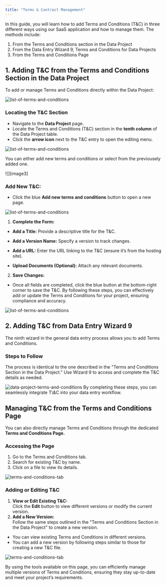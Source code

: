 ```yaml
---
title: "Terms & Contract Management" 
---
```


In this guide, you will learn how to add Terms and Conditions (T\&C) in three different ways using our SaaS application and how to manage them. The methods include:

1. From the Terms and Conditions section in the Data Project
2. From the Data Entry Wizard 9, Terms and Conditions for Data Projects
3. From the Terms and Conditions Page

## 1\. Adding T\&C from the Terms and Conditions Section in the Data Project

To add or manage Terms and Conditions directly within the Data Project:
<Frame>
  <img src="/images/list-terms.png" alt="list-of-terms-and-conditions" style={{ borderRadius: '0.5rem' }} />
</Frame>

### **Locating the T\&C Section**

* Navigate to the **Data Project** page.  
* Locate the Terms and Conditions (T\&C) section in the **tenth column** of the Data Project table.  
* Click the **arrow icon** next to the T\&C entry to open the editing menu.

<Frame>
  <img src="/images/list-terms1.png" alt="list-of-terms-and-conditions" style={{ borderRadius: '0.5rem' }} />
</Frame>

You can either add new terms and conditions or select from the previousely added one.

![][image3]

### **Add New T\&C:**

* Click the blue **Add new terms and conditions** button to open a new page.

<Frame>
  <img src="/images/list-terms2.png" alt="list-of-terms-and-conditions" style={{ borderRadius: '0.5rem' }} />
</Frame> 


1. **Complete the Form:**  
* **Add a Title:** Provide a descriptive title for the T\&C.  
* **Add a Version Name:** Specify a version to track changes.  
* **Add a URL:** Enter the URL linking to the T\&C (ensure it’s from the hosting site).  

* **Upload Documents (Optional):** Attach any relevant documents.  

2. **Save Changes:**  
* Once all fields are completed, click the blue button at the bottom-right corner to save the T\&C.
By following these steps, you can effectively add or update the Terms and Conditions for your project, ensuring compliance and accuracy.

<Frame>
  <img src="/images/list-terms3.png" alt="list-of-terms-and-conditions" style={{ borderRadius: '0.5rem' }} />
</Frame> 

## **2\. Adding T\&C from Data Entry Wizard 9**
The ninth wizard in the general data entry process allows you to add Terms and Conditions.

### **Steps to Follow**
The process is identical to the one described in the "Terms and Conditions Section in the Data Project." Use Wizard 9 to access and complete the T\&C details as needed.
<Frame>
  <img src="/images/dterms.png" alt="data-project-terms-and-conditions" style={{ borderRadius: '0.5rem' }} />
</Frame> 
By completing these steps, you can seamlessly integrate T\&C into your data entry workflow.

## Managing T\&C from the Terms and Conditions Page
You can also directly manage Terms and Conditions through the dedicated **Terms and Conditions Page.**

### **Accessing the Page**

1. Go to the Terms and Conditions tab.  
2. Search for existing T\&C by name.  
3. Click on a file to view its details.

<Frame>
  <img src="/images/terms-tab.png" alt="terms-and-conditions-tab" style={{ borderRadius: '0.5rem' }} />
</Frame> 

### **Adding or Editing T\&C**

1. **View or Edit Existing T\&C:**  
Click the **Edit** button to view different versions or modify the current version.  
2. **Add a New Version:**  
Follow the same steps outlined in the "Terms and Conditions Section in the Data Project" to create a new version.    
* You can view existing Terms and Conditions in different versions.  
* You can add a new version by following steps similar to those for creating a new T\&C file.
<Frame>
  <img src="/images/edit-terms.png" alt="terms-and-conditions-tab" style={{ borderRadius: '0.5rem' }} />
</Frame> 

By using the tools available on this page, you can efficiently manage multiple versions of Terms and Conditions, ensuring they stay up-to-date and meet your project’s requirements.